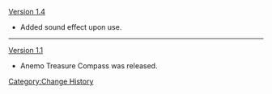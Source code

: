 [[Version 1.4]]
*Added sound effect upon use.
----
[[Version 1.1]]
*Anemo Treasure Compass was released.
<noinclude>[[Category:Change History]]</noinclude>